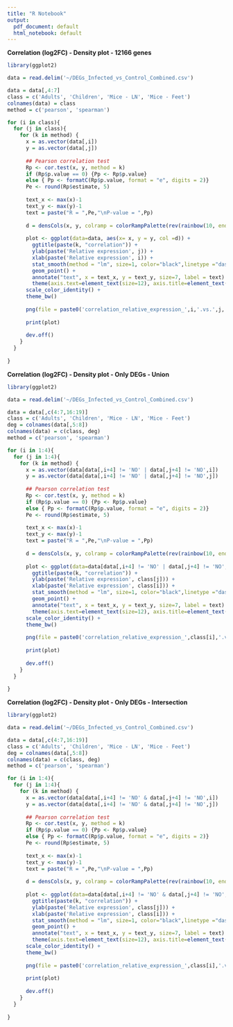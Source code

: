 ```yaml
---
title: "R Notebook"
output:
  pdf_document: default
  html_notebook: default
---
```


**Correlation (log2FC) - Density plot - 12166 genes**

```r
library(ggplot2)

data = read.delim('~/DEGs_Infected_vs_Control_Combined.csv')

data = data[,4:7]
class = c('Adults', 'Children', 'Mice - LN', 'Mice - Feet')
colnames(data) = class
method = c('pearson', 'spearman')

for (i in class){
  for (j in class){
    for (k in method) {
      x = as.vector(data[,i])
      y = as.vector(data[,j])
      
      ## Pearson correlation test
      Rp <- cor.test(x, y, method = k)
      if (Rp$p.value == 0) {Pp <- Rp$p.value}
      else { Pp <- formatC(Rp$p.value, format = "e", digits = 2)}
      Pe <- round(Rp$estimate, 5)
      
      text_x <- max(x)-1
      text_y <- max(y)-1
      text = paste("R = ",Pe,"\nP-value = ",Pp)
      
      d = densCols(x, y, colramp = colorRampPalette(rev(rainbow(10, end = 4/6))))
      
      plot <- ggplot(data=data, aes(x= x, y = y, col =d)) + 
	    ggtitle(paste(k, "correlation")) + 
	    ylab(paste('Relative expression', j)) + 
	    xlab(paste('Relative expression', i)) + 
	    stat_smooth(method = "lm", size=1, color="black",linetype ="dashed",alpha=0.5) + 
	    geom_point() + 
	    annotate("text", x = text_x, y = text_y, size=7, label = text) + 
	    theme(axis.text=element_text(size=12), axis.title=element_text(size=20))+
      scale_color_identity() +
      theme_bw()
      
      png(file = paste0('correlation_relative_expression_',i,'.vs.',j,'_',k,'_12166_genes.png'),width=1024,height=768)
      
      print(plot)
      
      dev.off()
    }
  }
  
}

```

**Correlation (log2FC) - Density plot - Only DEGs - Union**

```r
library(ggplot2)

data = read.delim('~/DEGs_Infected_vs_Control_Combined.csv')

data = data[,c(4:7,16:19)]
class = c('Adults', 'Children', 'Mice - LN', 'Mice - Feet')
deg = colnames(data[,5:8])
colnames(data) = c(class, deg)
method = c('pearson', 'spearman')

for (i in 1:4){
  for (j in 1:4){
    for (k in method) {
      x = as.vector(data[data[,i+4] != 'NO' | data[,j+4] != 'NO',i])
      y = as.vector(data[data[,i+4] != 'NO' | data[,j+4] != 'NO',j])
      
      ## Pearson correlation test
      Rp <- cor.test(x, y, method = k)
      if (Rp$p.value == 0) {Pp <- Rp$p.value}
      else { Pp <- formatC(Rp$p.value, format = "e", digits = 2)}
      Pe <- round(Rp$estimate, 5)
      
      text_x <- max(x)-1
      text_y <- max(y)-1
      text = paste("R = ",Pe,"\nP-value = ",Pp)
      
      d = densCols(x, y, colramp = colorRampPalette(rev(rainbow(10, end = 4/6))))
      
      plot <- ggplot(data=data[data[,i+4] != 'NO' | data[,j+4] != 'NO',], aes(x= x, y = y, col =d)) + 
	    ggtitle(paste(k, "correlation")) + 
	    ylab(paste('Relative expression', class[j])) + 
	    xlab(paste('Relative expression', class[i])) + 
	    stat_smooth(method = "lm", size=1, color="black",linetype ="dashed",alpha=0.5) + 
	    geom_point() + 
	    annotate("text", x = text_x, y = text_y, size=7, label = text) + 
	    theme(axis.text=element_text(size=12), axis.title=element_text(size=20))+
      scale_color_identity() +
      theme_bw()
      
      png(file = paste0('correlation_relative_expression_',class[i],'.vs.',class[j],'_',k,'_DEGs_union.png'),width=1024,height=768)
      
      print(plot)
      
      dev.off()
    }
  }
  
}

```

**Correlation (log2FC) - Density plot - Only DEGs - Intersection**

```r
library(ggplot2)

data = read.delim('~/DEGs_Infected_vs_Control_Combined.csv')

data = data[,c(4:7,16:19)]
class = c('Adults', 'Children', 'Mice - LN', 'Mice - Feet')
deg = colnames(data[,5:8])
colnames(data) = c(class, deg)
method = c('pearson', 'spearman')

for (i in 1:4){
  for (j in 1:4){
    for (k in method) {
      x = as.vector(data[data[,i+4] != 'NO' & data[,j+4] != 'NO',i])
      y = as.vector(data[data[,i+4] != 'NO' & data[,j+4] != 'NO',j])
      
      ## Pearson correlation test
      Rp <- cor.test(x, y, method = k)
      if (Rp$p.value == 0) {Pp <- Rp$p.value}
      else { Pp <- formatC(Rp$p.value, format = "e", digits = 2)}
      Pe <- round(Rp$estimate, 5)
      
      text_x <- max(x)-1
      text_y <- max(y)-1
      text = paste("R = ",Pe,"\nP-value = ",Pp)
      
      d = densCols(x, y, colramp = colorRampPalette(rev(rainbow(10, end = 4/6))))
      
      plot <- ggplot(data=data[data[,i+4] != 'NO' & data[,j+4] != 'NO',], aes(x= x, y = y, col =d)) + 
	    ggtitle(paste(k, "correlation")) + 
	    ylab(paste('Relative expression', class[j])) + 
	    xlab(paste('Relative expression', class[i])) + 
	    stat_smooth(method = "lm", size=1, color="black",linetype ="dashed",alpha=0.5) + 
	    geom_point() + 
	    annotate("text", x = text_x, y = text_y, size=7, label = text) + 
	    theme(axis.text=element_text(size=12), axis.title=element_text(size=20))+
      scale_color_identity() +
      theme_bw()
      
      png(file = paste0('correlation_relative_expression_',class[i],'.vs.',class[j],'_',k,'_DEGs_intersection.png'),width=1024,height=768)
      
      print(plot)
      
      dev.off()
    }
  }
  
}

```
